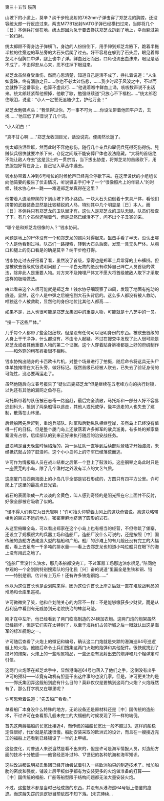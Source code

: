 

第三十五节 殒落

山坡下的小道上，莫辛？纳干步枪发射的7.62mm子弹击穿了郑芝龙的胸膛，还没容统太郎一行反应过来，两支M77B1发射NATO子弹已经横扫过来，当即将几个〖日〗本佣兵打倒在地，统太郎因为急于要去搀扶郑芝龙趴到了地上，幸而躲过第一轮扫射。

统太郎顾不得身边子弹横飞，身边的人纷纷倒下，用手伸到郑芝龙腋下，跪着半拖半拉的往旁边的草丛旁的大石头后爬了过去。好不容易在躲到了石头后，眼见着郑芝龙不但胸口中弹，腿上也中了弹。鲜血汩汩而出，口角也流出血沫来，眼见是活不成了，不由得悲从心来，忍不住掉下眼泪来。

郑芝龙虽然身受重伤，然而心思清楚，知道自己是活不成了，挣扎着说道：“人生如露珠，终有消散之日……你也不必太过伤悲，……我少时起于风波之中，不过而立就挣下这番事业，也算不虚此行……”他说着喉中鲜血上涌，咳咳数声说不出话来。统太郎赶紧帮他擦掉，他歇了歇，勉强继续道“只放心不下福松……”统太郎忍住眼泪，说道：“小人一定誓死追随少主，护他万全！”

郑芝龙勉强点头：“我信得过你。万一事不可为……你设法带着他回平户去，去找……”他压低了声音说了几个词。

“小人明白！”

“真不甘心啊……”郑芝龙收回目光，话没说完。便阖然长逝了。

统太郎热泪盈眶，然而此时不容他悲伤，随行几个亲兵和雇佣兵死得死伤得伤。髡贼伏兵很快就要冲杀下来，仓促之间既不能安葬尸体也没法隐藏。“大将的首级绝不能让敌人夺去”这是武士的一贯宗旨，当下拔出胁差，将郑芝龙的首级砍下，用衣服包好背在身上，自己钻入草丛中逃去。

钱水协带着人冲到6号哨位的时候枪声已经完全停歇下来。在这里设伏的小组组长向他简要的报告了伏击情况，听说狙击手打中了一个“很像照片上的年轻人”的时候，钱水协心中一跳――难道郑芝龙真得在这里？

他带着人连滚带爬的下到山坡下的小路边。一块大石头边倒着十来具尸体，看他们携带的武器装备显然是比较精锐的人马，特别其中几个明显是〖日〗本人，而〖日〗本佣兵只有郑芝龙的卫队里才有。这伙人是郑芝龙的卫队无疑。队员们检查了下。有几个虽然还喘着气，但是显然已经活不了，问不出个子丑寅卯来。

“哪个是和郑芝龙很像的人？”钱水协问。

问题是地上的尸体没有一个和郑芝龙的照片对得起来。狙击手看了半天，没认出哪个人是他看到过得。队员们一路搜索，转到大石头后面，发现一具无头尸体。从胸口和腿上的伤口看是的确是莫辛？纳干步枪打得。

钱水协走过去仔细看了看，虽然没了首级，穿得也是郑军士兵常穿的土布裤褂。但是被砍去首级就很说明问题了――平白无故的绝没有砍掉自己阵亡人员首级的做法，除非此人是重要人物。对方来不及掩埋尸体又不愿大将首级被敌人取下才采取这样的极端做法。

由此看来这个人很可能就是郑芝龙！钱水协仔细观察了四周，发现了地面有拖动的痕迹。显然，这个人是中弹之后被拖到大石头背后的。这么多人都没有被人救助，唯独这个人被救助，显然他的身份地位比其他人都高……

如果不是，此人也很可能是郑芝龙集团中的重要人物，可能就是十八芝中的一员。

“搜一下这些尸体。”

几乎每个人都带了些金银细软，但是没有任何可以证明身份的东西。被砍去首级的人身上干干净净，什么都没有，不由令人起疑。不过在搜查中发现了此人很可能是郑芝龙或者其他重要人物的第二个证据，这个人穿着贴身裤褂都是上好的府绸制作――和外穿的粗布裤褂很不相称。

钱水协掏出随身的卡西欧卡片机，对整个场景进行了拍摄，随后命令将这具无头尸体单独掩埋在大石头旁，做好标记。既然首级已经被人砍去，已失去了验证身份的可能性，没必要再运走了。

虽然他随后向立春号报告了“疑似击毙郑芝龙”但是继续在五老峰方向的执行封锁，以免还有其他的漏网之鱼存在。

马托斯带着的队伍被石志奇一路追赶，最后完全溃散，马托斯和一部分人好不容易逃到码头，抢到了两条船得以逃走，其他人或死或俘，侥幸逃走的人也失去了建制，散落在山林里。

后续船团先后赶到，重炮兵部队、陆军和后勤纵队相继登岸，虽然岛上已经没有值得一打的目标，但是整个厦门岛上还散落着许多郑军的散兵游勇，有多处的郑家堡寨没有占领，后续部队的到来正好来执行随后的治安战任务。

鼓浪屿是当天晚些时候陷落的，第一远征队一直等到后续部队登陆才开始渡海，未经抵抗就占领了鼓浪屿。这个小小岛屿上的守军已经落荒而逃。

许可作为情报局人员在战斗结束之后第一个登上了鼓浪屿。这座钢琴之岛此时只是一座荒芜的小岛，除了几个渔村之外没有半点的文艺气质。

这座厦门岛西南海面上的小岛几乎全部是岩石形成的，方圆只有四平方公里。许可爬上了这里的最高点日光岩。

岩石的表面染成一片淡淡的金黄色，叫人感到奇怪的是阳光照在它上面并不反射，好像全部被它吸收了似的。

“怪不得人们称它为日光岩啊！”许可抬头仰望着山冈上的这块奇岩说。离这块略带棱角的巨岩不远的地方，密密麻麻地挤满了圆形的岩石。

从这里俯瞰全岛，可以看出郑家在这个小岛上也有相当的经营，不但修筑了堡寨，还设立了规模很大的兵器工场和造船厂。造船厂没什么可说的，还是按照〖中〗国传统的造船方法建造大型的福船和广船。船厂的沙滩上的有几艘还没有完工的大福船，看上去足有一千多吨的排水量――看上去郑芝龙也知道小吨位船只在眼下的海上没有用武之地了。

“造船厂里没什么油水，那几条船都没完工。不过军器工场那边油水很足。”陪同他参观的一个企划院特别搜索队的归化民〖兴〗奋的说道“里面全是生铁和铜、铅――特别是铜，估计有上万斤！还有许多铁炮铜炮……”

他以为这位首长也是企划院来得，因为这位许首长上岸之后就一直在堆放战利品的堆场和仓库里巡视。

许可微微笑了笑，他和企划院关心的内容不一样：不是能够缴获多少财货，而是从战利品中看到有无威胁到元老院统治的蛛丝马迹。

刚才在中左所，他已经看到了两门临高制造的24磅加农炮。这两门炮的炮架虽然已经损坏，但是它们实在太特别了，以至于海兵们占领所城之后一眼就认出这是海军的标准舰炮之一。

许可随后查看了火炮上的徽记和编号，确认这二门炮就是失踪的港海巡64号巡逻艇上的火炮。他随后命令士兵们搜集这两门火炮的炮弹和其他配件。很快就找到了损坏的炮架，火炮上的一些附属物品，一些还没有发射出去的炮弹和几个榴弹定时引信。

这两门火炮落在郑芝龙手中，显然港海巡64号也落入了他们之手。这倒没有出乎许可的预料――毕竟有动机有胆量干出这件事的也没几家。但是，许可更关注的是――郑氏集团弄这艘船到底有什么目的？莫非仅仅是要搞到这两门火炮？火炮既然有了，那么打字机又在哪里呢？

许可思索着说道：“先去船厂看看。”

单看船厂本身没什么特殊的地方，无论设备还是原材料还是〖中〗国传统的造船术，不过许可在查看那几艘未完工的大福船的时候发现了不一样的端倪。

首先这两艘福船的长宽比接近4，而传统的福船长宽比一般不超过3。这样的船稳定性很好，代价就是航速很慢。船肋安装采取的欧洲式的设计，而且在一艘接近完工的福船上还看到已经铺设了一半的上甲板。

这些变化，对普通人来说当然是看不出来的，但是许可是海军情报人员，对造船方面的技术十分敏感――他曾经恶补过16、17世纪的各种航海和海军知识。

这些改进都说明郑氏集团已经开始尝试着引入一些欧洲船只的制造技术了。增加船肋的密度和强度，铺设上层甲板似乎都有为安装更多的火炮做准备的打算――〖中〗国传统的福船、广船等船型限于结构问题都无法大量安装火炮。

不过，这些技术都是当时已经成熟的东西，并没有从港海巡64号艇上借鉴的痕迹。而这艘失踪的巡逻艇目前依然不知下落。(未完待续…

